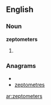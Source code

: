 ==English==

===Noun===
'''zeptometers'''

# {{plural of|[[zeptometer]]}}

===Anagrams===
* {{alphagram|eeemoprsttz}}
* [[zeptometres#English|zeptometres]]

[[ar:zeptometers]]